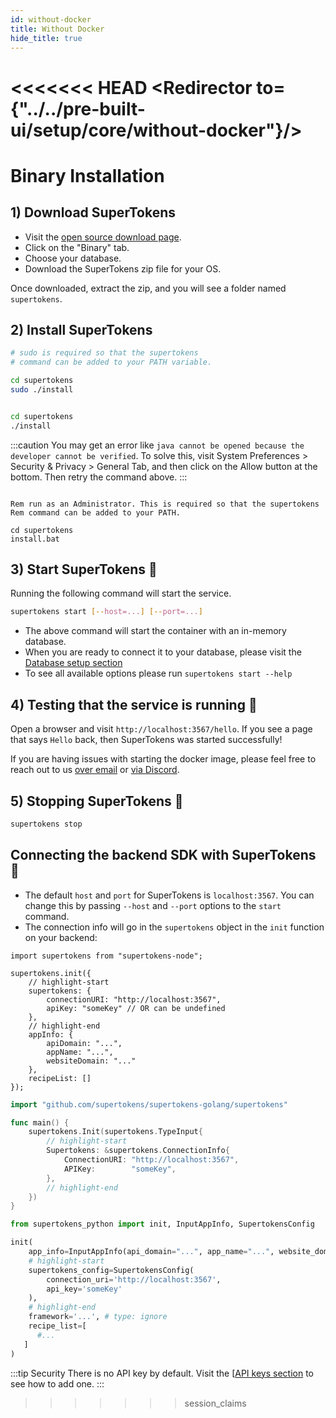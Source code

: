 ```yaml
---
id: without-docker
title: Without Docker
hide_title: true
---
```



<<<<<<< HEAD
<Redirector to={"../../pre-built-ui/setup/core/without-docker"}/>
=======

# Binary Installation

## 1) Download SuperTokens

- Visit the [open source download page](https://supertokens.com/use-oss).
- Click on the "Binary" tab.
- Choose your database.
- Download the SuperTokens zip file for your OS.

Once downloaded, extract the zip, and you will see a folder named `supertokens`.

## 2) Install SuperTokens

<OSTabs>
<TabItem value="linux">

```bash
# sudo is required so that the supertokens 
# command can be added to your PATH variable.

cd supertokens
sudo ./install
```
</TabItem>

<TabItem value="mac">

```bash

cd supertokens
./install

```
:::caution
You may get an error like `java cannot be opened because the developer cannot be verified`. To solve this, visit System Preferences > Security & Privacy > General Tab, and then click on the Allow button at the bottom. Then retry the command above.
:::

</TabItem>

<TabItem value="windows">

```batch

Rem run as an Administrator. This is required so that the supertokens 
Rem command can be added to your PATH.

cd supertokens
install.bat

```
</TabItem>
</OSTabs>


## 3) Start SuperTokens 🚀
Running the following command will start the service.
```bash
supertokens start [--host=...] [--port=...]
```
- The above command will start the container with an in-memory database.
- When you are ready to connect it to your database, please visit the [Database setup section](../database-setup/mysql)
- To see all available options please run `supertokens start --help`


## 4) Testing that the service is running 🤞
Open a browser and visit `http://localhost:3567/hello`. If you see a page that says `Hello` back, then SuperTokens was started successfully!

If you are having issues with starting the docker image, please feel free to reach out to us [over email](mailto:team@supertokens.com) or [via Discord](https://supertokens.com/discord).


## 5) Stopping SuperTokens 🛑
```bash
supertokens stop
```

## Connecting the backend SDK with SuperTokens 🔌
- The default `host` and `port` for SuperTokens is `localhost:3567`. You can change this by passing `--host` and `--port` options to the `start` command. 
- The connection info will go in the `supertokens` object in the `init` function on your backend:


<BackendSDKTabs>
<TabItem value="nodejs">

```tsx
import supertokens from "supertokens-node";

supertokens.init({
    // highlight-start
    supertokens: {
        connectionURI: "http://localhost:3567",
        apiKey: "someKey" // OR can be undefined
    },
    // highlight-end
    appInfo: {
        apiDomain: "...",
        appName: "...",
        websiteDomain: "..."
    },
    recipeList: []
});

```

</TabItem>
<TabItem value="go">

```go
import "github.com/supertokens/supertokens-golang/supertokens"

func main() {
	supertokens.Init(supertokens.TypeInput{
        // highlight-start
		Supertokens: &supertokens.ConnectionInfo{
			ConnectionURI: "http://localhost:3567",
			APIKey:        "someKey",
		},
        // highlight-end
	})
}

```

</TabItem>
<TabItem value="python">

```python
from supertokens_python import init, InputAppInfo, SupertokensConfig

init(
    app_info=InputAppInfo(api_domain="...", app_name="...", website_domain="..."),
    # highlight-start
    supertokens_config=SupertokensConfig(
        connection_uri='http://localhost:3567',
        api_key='someKey'
    ),
    # highlight-end
    framework='...', # type: ignore
    recipe_list=[
      #...
   ]
)
```

</TabItem>
</BackendSDKTabs>

:::tip Security
There is no API key by default. Visit the [[API keys section](../../common-customizations/core/api-keys) to see how to add one.
:::
>>>>>>> session_claims
